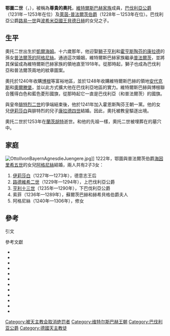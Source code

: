 {{Infobox royalty
| name        = 鄂圖二世
| image       = Otto II Wittelsbach.jpg
| succession  = 巴伐利亞公爵
| reign       = 1231年9月15日 — 1253年9月29日
| predecessor = [[路易一世_(維特爾斯巴赫)|路易一世]]
| successor   = [[路德維希二世_(上巴伐利亞)|路易二世]]
| birth_date  = {{birth_date|1206|4|7|df=yes}}
| birth_place = [[凱爾海姆|凱爾海姆]]
| death_date  = {{death date and age|1253|11|29|1206|4|7|df=yes}}
| death_place = [[蘭茨胡特|蘭休特]]
| house       = [[維特爾斯巴赫王朝|維特爾斯巴赫王朝]]
| father      = [[路易一世_(維特爾斯巴赫)|路易一世]]
| mother      = {{link-en|波希米亞的柳德米拉|Ludmilla of Bohemia}}
}}
'''鄂圖二世'''（{{lang-de|Otto II der Erlauchte, Herzog von Bayern, Pfalzgraf bei Rhein}}，{{bd|1206年|4月7日|1253年|11月29日|catIdx=O}}），被稱為'''尊貴的奧托'''，[[維特爾斯巴赫王朝|維特爾斯巴赫家族]]成員，[[巴伐利亞統治者列表|巴伐利亞公爵]]（1231年－1253年在位）及[[普法爾茨統治者列表|萊茵-普法爾茨伯爵]]（1228年－1253年在位）。巴伐利亞公爵[[路易一世_(維特爾斯巴赫)|路易一世]]與[[波希米亞國王|波希米亞國王]][[貝德日赫|貝德日赫]]的女兒{{link-en|波希米亞的盧德米拉|Ludmilla of Bohemia|盧德米拉}}之子。

==生平==
奧托二世出生於[[凱爾海姆|凱爾海姆]]。十六歲那年，他迎娶[[獅子亨利|獅子亨利]]和[[霍亨斯陶芬的康拉德|霍亨斯陶芬的康拉德]]的孫女[[普法爾茨的阿格尼絲|普法爾茨的阿格尼絲]]{{sfn|Bumke|1991|p=483}}。通過這次婚姻，維特爾斯巴赫家族繼承[[普法爾茨城堡|普法爾茨]]，並將其保留成為維特爾斯巴赫家族的領地直至1918年。從那時起，獅子也成為巴伐利亞和普法爾茨兩地的紋章圖案。

奧托於1240年收購[[博根|博根]]等富裕地區，並於1248年收購維特爾斯巴赫的領地[[安代克斯|安代克斯]]和[[奧爾滕堡|奧爾滕堡]]，並以此方式擴大他在巴伐利亞地區的實力。維特爾斯巴赫與博根聯合獲得白色和藍色菱形國旗，從那時起它一直是巴伐利亞（和普法爾茨）的國旗。

與皇帝[[腓特烈二世_(神聖羅馬帝國)|腓特烈二世]]的爭端結束後，他於1241年加入霍恩斯陶芬王朝一黨。他的女兒[[巴伐利亞的伊莉莎白_(1227-1273)|伊莉莎白]]與腓特烈的兒子[[康拉德四世|康拉德四世]]結婚。因此，奧托被教皇驅逐出境。

奧托二世於1253年在[[蘭茨胡特|蘭茨胡特]]逝世。和他的先祖一樣，奧托二世被埋葬在{{link-en|席恩修道院|Scheyern Abbey}}的墓穴中。
== 家庭 ==
[[File:OttoIIvonBayernAgnesdieJuengere.jpg|thumb]]]]
1222年，鄂圖與普法爾茨伯爵[[海因里希五世_(普法爾茨)|海因里希五世]]的女兒[[普法爾茨的阿格尼絲|阿格尼絲]]結婚，兩人共有2子3女：
# [[巴伐利亞的伊莉莎白_(1227-1273)|伊莉莎白]]（1227年—1273年），德意志王后
# [[路德維希二世_(上巴伐利亞)|路德維希二世]]（1229年—1294年），上巴伐利亞公爵
# [[亨利十三世|亨利十三世]]（1235年—1290年），下巴伐利亞公爵
# 索菲（1236年—1289年），蘇爾茨巴赫和赫希貝格伯爵夫人
# 阿格尼絲（1240年—1306年），修女

== 參考==
;引文
{{reflist}}
;參考文獻
{{refbegin}}
* {{cite book|last=Arnold |first=Benjamin |title=German Knighthood 1050 - 1300 |publisher=Clarendon Press |location=Oxford |year=1985 |isbn=0-19-821960-1}}
* {{cite book|last=Arnold |first=Benjamin |title=Count and Bishop in Medieval Germany: A Study of Regional Power, 1100 - 1350 |url=https://archive.org/details/countbishopinmed0000arno |publisher=University of Pennsylvania Press |location=Pennsylvania |year=1991 }}
* {{cite book |title=Courtly Culture: Literature and Society in the High Middle Ages |url=https://archive.org/details/bub_gb_Bmpw8LIwMUgC |first=Joachim |last=Bumke |translator-first=Thomas |translator-last=Dunlap |publisher=University of California Press |year=1991 |ref=harv}}
* {{cite book|last=Arnold |first=Benjamin |title=Princes and territories in medieval Germany |publisher=Cambridge University Press |location=Cambridge |year=1991 |isbn=0-521-39085-0}}
* {{cite book|last=Bachrach |first=David S. |title=The Histories of a Medieval German City, Worms c. 1000-c.1300 |publisher=Routledge |location=New York |year=2016 |isbn=9781472436412}}
* {{cite book|last=Holzfurtner |first=Ludwig |title=Die Wittelsbacher: Staat und Dynastie in acht Jahrhunderten (Urban-Taschenbucher) |publisher=Kohlhammer Verlag |year=2005 |isbn=978-3170181915}}
* {{cite book|last=Hubensteiner |first=Benno |title=Bayerische Geschichte |publisher=Rosenheimer Verlagshaus |location=Munich |year=2013 |isbn=978-3475537561}}
* {{cite book|last=Stevens |first=John |title=The History of Bavaria: From the First Ages, to This Present Year |url=https://archive.org/details/historybavariaf00stevgoog |year=1706 }}
* {{cite book|last=Peltzer |first=Jörg |title=Die Wittelsbacher und die Kurpfalz im Mittelalter: Eine Erfolgsgeschichte? |publisher=Schnell & Steiner |year=2013 |isbn=978-3795426453}}
* {{cite book|last=Reiss-Engelhorn-Museen |first=Mannheim |title=Die Wittelsbacher am Rhein. Die Kurpfalz und Europa: 2 Bände |publisher=Schnell & Steiner |year=2013 |isbn=978-3795426446}}
* {{cite book|last=Schmid |first=Gregor M. |title=Die Familie, die Bayern erfand: Das Haus Wittelsbach: Geschichten, Traditionen, Schicksale, Skandale |publisher=Stiebner |location=Munich |year=2014 |isbn=978-3830710608}}
* {{cite book|last=Vogel |first=Susanne |title=Die Wittelsbacher: Herzöge - Kurfürsten - Könige in Bayern von 1180 bis 1918. Biografische Skizzen |publisher=Staackmann |year=2012 |isbn=978-3886752485}}{{refend}}

{{S-start}}
{{s-hou|[[維特爾斯巴赫王朝|維特爾斯巴赫王朝]]|1206年|4月7日|1253年|11月29日}}
{{S-reg}}
{{s-before|rows=2|[[路易一世_(維特爾斯巴赫)|路易一世]]}}
{{s-title|[[巴伐利亞統治者列表|巴伐利亞公爵]]|1231年—1253年}}
{{s-after|[[路德維希二世_(上巴伐利亞)|路易二世]]及[[亨利十三世|亨利十三世]]}}
{{s-title|[[普法爾茨統治者列表|萊茵-普法爾茨伯爵]]|1228年—1253年}}
{{s-after|[[路德維希二世_(上巴伐利亞)|路易二世]]}}
{{end box}}

[[Category:被天主教会取消绝罚者|Category:被天主教会取消绝罚者]]
[[Category:维特尔斯巴赫王朝|Category:维特尔斯巴赫王朝]]
[[Category:巴伐利亚公爵|Category:巴伐利亚公爵]]
[[Category:德國天主教徒|Category:德國天主教徒]]